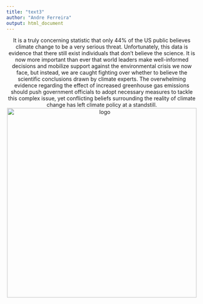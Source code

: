 ```yaml
---
title: "text3"
author: "Andre Ferreira"
output: html_document
---
```


<center> It is a truly concerning statistic that only 44% of the US public believes 
climate change to be a very serious threat. Unfortunately, this data is 
evidence that there still exist individuals that don't believe the science. It 
is now more important than ever that world leaders make well-informed decisions
and mobilize support against the environmental crisis we now face, but instead,
we are caught fighting over whether to believe the scientific conclusions drawn
by climate experts. The overwhelming evidence regarding the effect of increased
greenhouse gas emissions should push government officials to adopt necessary 
measures to tackle this complex issue, yet conflicting beliefs surrounding the 
reality of climate change has left climate policy at a standstill. </center>

<center><img src = "images.png" alt = "logo" width = "500"></center>